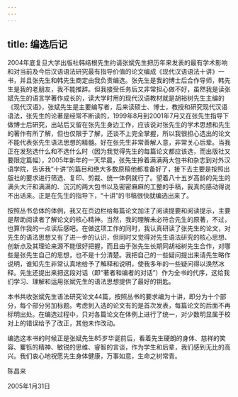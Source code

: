 ```yaml
---
---
---
```

title: 编选后记
---




2004年底复旦大学出版社韩结根先生约请张斌先生把历年来发表的最有学术影响和对当前及今后汉语语法研究最有指导价值的论文编成《现代汉语语法十讲》一书，并且张先生和韩先生商定由我负责编选。张先生是我的博士后合作导师，韩先生是我的老朋友，我不能推辞。但我接受任务后又非常担心做不好，虽然我是读张斌先生的语言学著作成长的，读大学时用的现代汉语教材就是胡裕树先生主编的《现代汉语》，张斌先生是主要编写者，后来读硕士、博士，教授和研究现代汉语语法，张先生的论著是经常不断读的，1999年8月到2001年7月又在张先生指导下做博士后研究，出站后又留在张先生身边工作，应该说对张先生的学术思想和先生的著作有所了解，但也仅限于了解，还谈不上完全掌握，所以我很担心选出的论文不能代表张先生语法思想的精髓。好在张先生非常善解人意，非常关心后辈。当我正在发愁选什么和不选什么时（因为我觉得先生的每篇论文都应该选，而出版社又要限定篇幅），2005年新年的一天早晨，张先生拎着满满两大包书和杂志到对外汉语学院，告诉我“十讲”的篇目和绝大多数原稿他都准备好了，接下去主要是按照出版社的要求进行筛选、复印、剪裁、统一体例就行了。望着八十五岁高龄的先生的满头大汗和满满的、沉沉的两大包书以及密密麻麻的工整的手稿，我真的感动得说不出话来。正是在先生的指导下，“十讲”的书稿很快就编选出来了。

按照丛书总体的体例，我又在页边栏给每篇论文加注了阅读提要和阅读提示，主要是帮助阅读者了解论文的核心精神。当然，我的理解未必符合先生的原著，不过，也算作我的一点读后感吧。在做这项工作的同时，我认真研读了张先生的论文，对先生的语法思想又有了进一步的认识，但同时又觉得对先生语法研究的核心思想、创新点及其理论来源不能很好把握，而且由于张先生长期同胡裕树先生合作，对哪些是张先生自己的思想，也不是十分清楚。我把自己的一些疑问提出来请先生略作说明，谁知先生非常认真地给予了解释和说明，使我多年的一些疑问得以涣然冰释。先生还提出来把这段对话（即“著者和编者的对话”）作为全书的代序，这给我们学习、理解和运用张斌先生的语法思想提供了最好的钥匙。

本书共收张斌先生语法研究论文44篇，按照丛书的要求编为十讲，即分为十个部分，每个部分另加标题。考虑到入选的论文有的是首次发表，每篇论文的后面不再标明出处。在编选过程中，只对各篇论文在体例上进行了统一，对少数明显属于校对上的错误给予了改正，其他未作改动。

编选这本书的时候正是张斌先生85岁华诞前后，看着先生硬朗的身体、慈祥的笑容、矍铄的精神、敏锐的思维、睿智的言谈，作为学生和后辈，我们感到无比的高兴。我们衷心地祝愿先生身体健康，万事如意，生命之树常青。



陈昌来

2005年1月31日